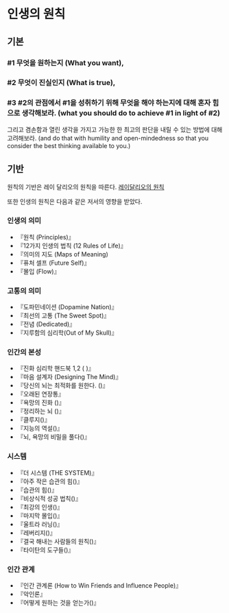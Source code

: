 # 인생의 원칙

## 기본

### #1 무엇을 원하는지 (What you want),

### #2 무엇이 진실인지 (What is true),

### #3 #2의 관점에서 #1을 성취하기 위해 무엇을 해야 하는지에 대해 혼자 힘으로 생각해보라. (what you should do to achieve #1 in light of #2)
그리고 겸손함과 열린 생각을 가지고 가능한 한 최고의 판단을 내릴 수 있는 방법에 대해 고려해보라. (and do that with humility and open-mindedness so that you consider the best thinking available to you.)

## 기반
원칙의 기반은 레이 달리오의 원칙을 따른다.
[레이달리오의 원칙](https://www.principles.com/principles/418eaeca-564f-41e8-bd90-8e0d042f28d5/#table-of-contents)

또한 인생의 원칙은 다음과 같은 저서의 영향을 받았다.
### 인생의 의미
- 『원칙 (Principles)』
- 『12가지 인생의 법칙 (12 Rules of Life)』
- 『의미의 지도 (Maps of Meaning)
- 『퓨처 셀프 (Future Self)』
- 『몰입 (Flow)』

### 고통의 의미
- 『도파민네이션 (Dopamine Nation)』
- 『최선의 고통 (The Sweet Spot)』
- 『전념 (Dedicated)』
- 『지루함의 심리학(Out of My Skull)』

### 인간의 본성
- 『진화 심리학 핸드북 1,2 ( )』
- 『마음 설계자 (Designing The Mind)』
- 『당신의 뇌는 최적화를 원한다. ()』
- 『오래된 연장통』
- 『욕망의 진화 ()』
- 『정리하는 뇌 ()』
- 『클루지()』
- 『지능의 역설()』
- 『뇌, 욕망의 비밀을 풀다()』

### 시스템
- 『더 시스템 (THE SYSTEM)』
- 『아주 작은 습관의 힘()』
- 『습관의 힘()』
- 『비상식적 성공 법칙()』
- 『최강의 인생()』
- 『마지막 몰입()』
- 『울트라 러닝()』
- 『레버리지()』
- 『결국 해내는 사람들의 원칙()』
- 『타이탄의 도구들()』

### 인간 관계
- 『인간 관계론 (How to Win Friends and Influence People)』
- 『악인론』
- 『어떻게 원하는 것을 얻는가()』

